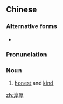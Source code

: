 ==Chinese==
{{zh-forms}}

===Alternative forms===
* {{zh-l|純厚}}

===Pronunciation===
{{zh-pron
|m=chúnhòu
|c=seon4 hau5
|h=pfs=sùn-heu
|cat=n
}}

===Noun===
{{zh-noun}}

# [[honest]] and [[kind]]

[[zh:淳厚]]